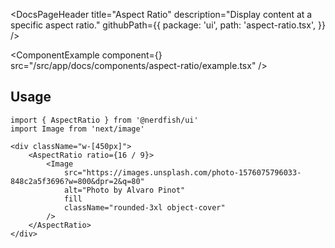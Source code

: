 <DocsPageHeader
	title="Aspect Ratio"
	description="Display content at a specific aspect ratio."
	githubPath={{
		package: 'ui',
		path: 'aspect-ratio.tsx',
	}}
/>

<ComponentExample
	component={<AspectRatioExample />}
	src="/src/app/docs/components/aspect-ratio/example.tsx"
/>

## Usage

```tsx
import { AspectRatio } from '@nerdfish/ui'
import Image from 'next/image'
```

```tsx
<div className="w-[450px]">
	<AspectRatio ratio={16 / 9}>
		<Image
			src="https://images.unsplash.com/photo-1576075796033-848c2a5f3696?w=800&dpr=2&q=80"
			alt="Photo by Alvaro Pinot"
			fill
			className="rounded-3xl object-cover"
		/>
	</AspectRatio>
</div>
```
